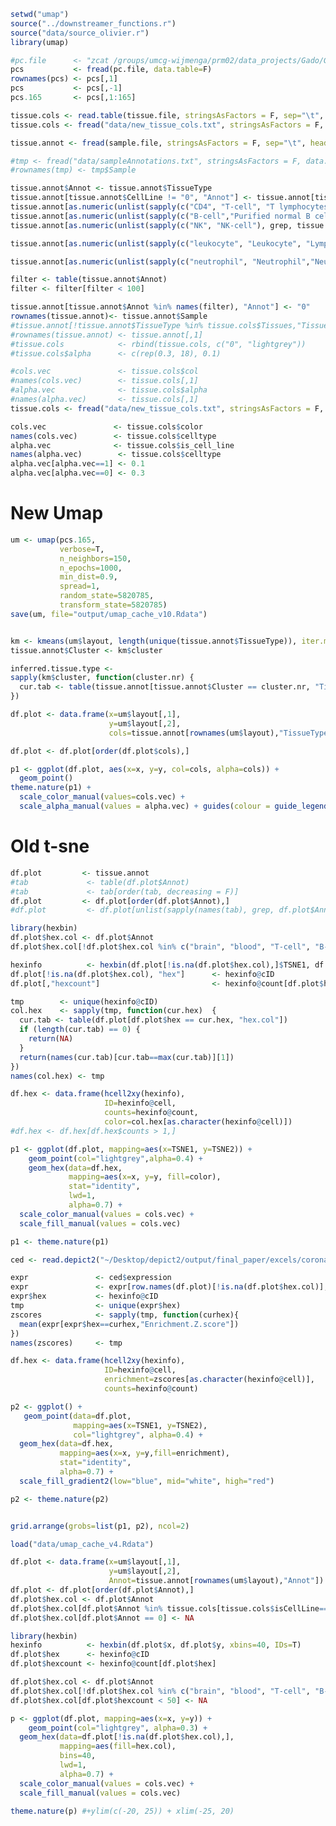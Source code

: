 ```r
setwd("umap")
source("../downstreamer_functions.r")
source("data/source_olivier.r")
library(umap)

#pc.file      <- "zcat /groups/umcg-wijmenga/prm02/data_projects/Gado/GeneNetwork_V2_01-02-2018/Covariates/PCA/pc-scores1588.txt.gz"
pcs           <- fread(pc.file, data.table=F)
rownames(pcs) <- pcs[,1]
pcs           <- pcs[,-1]
pcs.165       <- pcs[,1:165]

tissue.cols <- read.table(tissue.file, stringsAsFactors = F, sep="\t", header=T)
tissue.cols <- fread("data/new_tissue_cols.txt", stringsAsFactors = F, sep="\t", header=T, data.table=F)

tissue.annot <- fread(sample.file, stringsAsFactors = F, sep="\t", header=T, data.table=F)

#tmp <- fread("data/sampleAnnotations.txt", stringsAsFactors = F, data.table = F, sep="\t")
#rownames(tmp) <- tmp$Sample

tissue.annot$Annot <- tissue.annot$TissueType
tissue.annot[tissue.annot$CellLine != "0", "Annot"] <- tissue.annot[tissue.annot$CellLine != "0", "CellLine"]
tissue.annot[as.numeric(unlist(sapply(c("CD4", "T-cell", "T lymphocytes", "t  Na?»ve", "t  TEFF", "CD8"), grep, tissue.annot$CellType, fixed=T))), "Annot"] <- "T-cell"
tissue.annot[as.numeric(unlist(sapply(c("B-cell","Purified normal B cells", "B lymphocytes"), grep, tissue.annot$CellType, fixed=T))), "Annot"] <- "B-cell"
tissue.annot[as.numeric(unlist(sapply(c("NK", "NK-cell"), grep, tissue.annot$CellType, fixed=T))), "Annot"] <- "NK-cell"

tissue.annot[as.numeric(unlist(sapply(c("leukocyte", "Leukocyte", "Lymphocytes", "Bone marrow"), grep, tissue.annot$CellType, fixed=T))), "Annot"] <- "Lymphoid"

tissue.annot[as.numeric(unlist(sapply(c("neutrophil", "Neutrophil","Neutrophils", "myeloblast","myoblast","Monocytes"," monocyte-dervied macrophages", "monocyte", "Monocyte", "granulocyte"), grep, tissue.annot$CellType, fixed=T))), "Annot"] <- "Myeloid"

filter <- table(tissue.annot$Annot)
filter <- filter[filter < 100]

tissue.annot[tissue.annot$Annot %in% names(filter), "Annot"] <- "0"
rownames(tissue.annot)<- tissue.annot$Sample
#tissue.annot[!tissue.annot$TissueType %in% tissue.cols$Tissues,"TissueType"] <- 0
#rownames(tissue.annot) <- tissue.annot[,1]
#tissue.cols            <- rbind(tissue.cols, c("0", "lightgrey"))
#tissue.cols$alpha      <- c(rep(0.3, 18), 0.1)

#cols.vec               <- tissue.cols$col
#names(cols.vec)        <- tissue.cols[,1]
#alpha.vec              <- tissue.cols$alpha
#names(alpha.vec)       <- tissue.cols[,1]
tissue.cols <- fread("data/new_tissue_cols.txt", stringsAsFactors = F, sep="\t", header=T, data.table=F)

cols.vec               <- tissue.cols$color
names(cols.vec)        <- tissue.cols$celltype
alpha.vec              <- tissue.cols$is_cell_line
names(alpha.vec)        <- tissue.cols$celltype
alpha.vec[alpha.vec==1] <- 0.1
alpha.vec[alpha.vec==0] <- 0.3

```

# New Umap
```r
um <- umap(pcs.165,
           verbose=T,
           n_neighbors=150,
           n_epochs=1000,
           min_dist=0.9,
           spread=1,
           random_state=5820785,
           transform_state=5820785)
save(um, file="output/umap_cache_v10.Rdata")


km <- kmeans(um$layout, length(unique(tissue.annot$TissueType)), iter.max=1000)
tissue.annot$Cluster <- km$cluster

inferred.tissue.type <-
sapply(km$cluster, function(cluster.nr) {
  cur.tab <- table(tissue.annot[tissue.annot$Cluster == cluster.nr, "TissueType"])
}) 

df.plot <- data.frame(x=um$layout[,1],
                      y=um$layout[,2],
                      cols=tissue.annot[rownames(um$layout),"TissueType"])

df.plot <- df.plot[order(df.plot$cols),]

p1 <- ggplot(df.plot, aes(x=x, y=y, col=cols, alpha=cols)) +
  geom_point() 
theme.nature(p1) +
  scale_color_manual(values=cols.vec) +
  scale_alpha_manual(values = alpha.vec) + guides(colour = guide_legend(override.aes = list(alpha = 1)))
```

# Old t-sne
```r
df.plot         <- tissue.annot
#tab             <- table(df.plot$Annot)
#tab             <- tab[order(tab, decreasing = F)]
df.plot         <- df.plot[order(df.plot$Annot),]
#df.plot         <- df.plot[unlist(sapply(names(tab), grep, df.plot$Annot, fixed=T)),]

library(hexbin)
df.plot$hex.col <- df.plot$Annot
df.plot$hex.col[!df.plot$hex.col %in% c("brain", "blood", "T-cell", "B-cell", "Monocyte", "intestine", "ileum", "heart", "muscle", "bone marrow", "kidney", "lung", "heart", "liver")] <- NA

hexinfo          <- hexbin(df.plot[!is.na(df.plot$hex.col),]$TSNE1, df.plot[!is.na(df.plot$hex.col),]$TSNE2, xbins=20, IDs=T)
df.plot[!is.na(df.plot$hex.col), "hex"]      <- hexinfo@cID
df.plot[,"hexcount"]                         <- hexinfo@count[df.plot$hex] 

tmp        <- unique(hexinfo@cID)
col.hex    <- sapply(tmp, function(cur.hex)  {
  cur.tab <- table(df.plot[df.plot$hex == cur.hex, "hex.col"])
  if (length(cur.tab) == 0) {
    return(NA)
  }
  return(names(cur.tab)[cur.tab==max(cur.tab)][1])
})
names(col.hex) <- tmp

df.hex <- data.frame(hcell2xy(hexinfo),
                     ID=hexinfo@cell,
                     counts=hexinfo@count,
                     color=col.hex[as.character(hexinfo@cell)])
#df.hex <- df.hex[df.hex$counts > 1,]

p1 <- ggplot(df.plot, mapping=aes(x=TSNE1, y=TSNE2)) +  
    geom_point(col="lightgrey",alpha=0.4) +
    geom_hex(data=df.hex,
             mapping=aes(x=x, y=y, fill=color),
             stat="identity",
             lwd=1,
             alpha=0.7) +
  scale_color_manual(values = cols.vec) +
  scale_fill_manual(values = cols.vec) 

p1 <- theme.nature(p1)

ced <- read.depict2("~/Desktop/depict2/output/final_paper/excels/coronary_artery_disease_2018_29212778_hg19_enrichtments_exHla.xlsx")

expr               <- ced$expression
expr               <- expr[row.names(df.plot)[!is.na(df.plot$hex.col)],]
expr$hex           <- hexinfo@cID
tmp                <- unique(expr$hex)
zscores            <- sapply(tmp, function(curhex){
  mean(expr[expr$hex==curhex,"Enrichment.Z.score"])
})
names(zscores)     <- tmp

df.hex <- data.frame(hcell2xy(hexinfo),
                     ID=hexinfo@cell,
                     enrichment=zscores[as.character(hexinfo@cell)],
                     counts=hexinfo@count)

p2 <- ggplot() +
   geom_point(data=df.plot,
              mapping=aes(x=TSNE1, y=TSNE2),
              col="lightgrey", alpha=0.4) +
  geom_hex(data=df.hex,
           mapping=aes(x=x, y=y,fill=enrichment),
           stat="identity",
           alpha=0.7) + 
  scale_fill_gradient2(low="blue", mid="white", high="red")

p2 <- theme.nature(p2)


grid.arrange(grobs=list(p1, p2), ncol=2)

```



```r
load("data/umap_cache_v4.Rdata")

df.plot <- data.frame(x=um$layout[,1],
                      y=um$layout[,2],
                      Annot=tissue.annot[rownames(um$layout),"Annot"])
df.plot <- df.plot[order(df.plot$Annot),]
df.plot$hex.col <- df.plot$Annot
df.plot$hex.col[df.plot$Annot %in% tissue.cols[tissue.cols$isCellLine==1, "celltype"]] <- NA
df.plot$hex.col[df.plot$Annot == 0] <- NA

library(hexbin)
hexinfo          <- hexbin(df.plot$x, df.plot$y, xbins=40, IDs=T)
df.plot$hex      <- hexinfo@cID
df.plot$hexcount <- hexinfo@count[df.plot$hex] 

df.plot$hex.col <- df.plot$Annot
df.plot$hex.col[!df.plot$hex.col %in% c("brain", "blood", "T-cell", "B-cell", "Monocyte", "intestine", "ileum", "heart", "muscle", "bone marrow", "kidney", "lung", "heart", "liver")] <- NA
df.plot$hex.col[df.plot$hexcount < 50] <- NA

p <- ggplot(df.plot, mapping=aes(x=x, y=y)) +  
    geom_point(col="lightgrey", alpha=0.3) +
  geom_hex(data=df.plot[!is.na(df.plot$hex.col),],
           mapping=aes(fill=hex.col),
           bins=40,
           lwd=1,
           alpha=0.7) +
  scale_color_manual(values = cols.vec) +
  scale_fill_manual(values = cols.vec) 

theme.nature(p) #+ylim(c(-20, 25)) + xlim(-25, 20)



```

